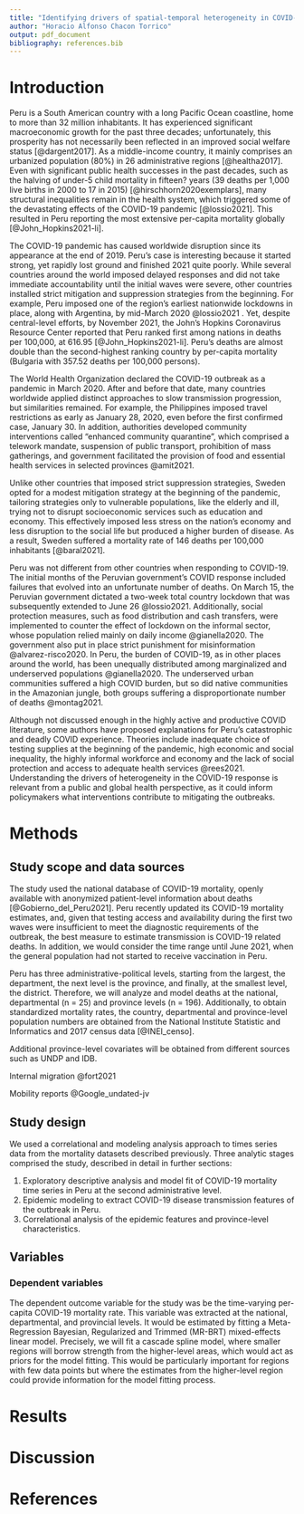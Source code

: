 ```yaml
---
title: "Identifying drivers of spatial-temporal heterogeneity in COVID-19 outcomes during the 2020-2021 outbreak in Peru"
author: "Horacio Alfonso Chacon Torrico"
output: pdf_document
bibliography: references.bib
---
```


# Introduction

Peru is a South American country with a long Pacific Ocean coastline, home to more than 32 million inhabitants. It has experienced significant macroeconomic growth for the past three decades; unfortunately, this prosperity has not necessarily been reflected in an improved social welfare status [@dargent2017]. As a middle-income country, it mainly comprises an urbanized population (80%) in 26 administrative regions [@healtha2017]. Even with significant public health successes in the past decades, such as the halving of under-5 child mortality in fifteen? years (39 deaths per 1,000 live births in 2000 to 17 in 2015) [@hirschhorn2020exemplars], many structural inequalities remain in the health system, which triggered some of the devastating effects of the COVID-19 pandemic [@lossio2021]. This resulted in Peru reporting the most extensive per-capita mortality globally [@John_Hopkins2021-li].

The COVID-19 pandemic has caused worldwide disruption since its appearance at the end of 2019. Peru's case is interesting because it started strong, yet rapidly lost ground and finished 2021 quite poorly. While several countries around the world imposed delayed responses and did not take immediate accountability until the initial waves were severe, other countries installed strict mitigation and suppression strategies from the beginning. For example, Peru imposed one of the region's earliest nationwide lockdowns in place, along with Argentina, by mid-March 2020 @lossio2021 . Yet, despite central-level efforts, by November 2021, the John's Hopkins Coronavirus Resource Center reported that Peru ranked first among nations in deaths per 100,000, at 616.95 [@John_Hopkins2021-li]. Peru's deaths are almost double than the second-highest ranking country by per-capita mortality (Bulgaria with 357.52 deaths per 100,000 persons).

The World Health Organization declared the COVID-19 outbreak as a pandemic in March 2020. After and before that date, many countries worldwide applied distinct approaches to slow transmission progression, but similarities remained. For example, the Philippines imposed travel restrictions as early as January 28, 2020, even before the first confirmed case, January 30. In addition, authorities developed community interventions called "enhanced community quarantine", which comprised a telework mandate, suspension of public transport, prohibition of mass gatherings, and government facilitated the provision of food and essential health services in selected provinces @amit2021.

Unlike other countries that imposed strict suppression strategies, Sweden opted for a modest mitigation strategy at the beginning of the pandemic, tailoring strategies only to vulnerable populations, like the elderly and ill, trying not to disrupt socioeconomic services such as education and economy. This effectively imposed less stress on the nation's economy and less disruption to the social life but produced a higher burden of disease. As a result, Sweden suffered a mortality rate of 146 deaths per 100,000 inhabitants [@baral2021].

Peru was not different from other countries when responding to COVID-19. The initial months of the Peruvian government's COVID response included failures that evolved into an unfortunate number of deaths. On March 15, the Peruvian government dictated a two-week total country lockdown that was subsequently extended to June 26 @lossio2021. Additionally, social protection measures, such as food distribution and cash transfers, were implemented to counter the effect of lockdown on the informal sector, whose population relied mainly on daily income @gianella2020. The government also put in place strict punishment for misinformation @alvarez-risco2020. In Peru, the burden of COVID-19, as in other places around the world, has been unequally distributed among marginalized and underserved populations @gianella2020. The underserved urban communities suffered a high COVID burden, but so did native communities in the Amazonian jungle, both groups suffering a disproportionate number of deaths @montag2021.

Although not discussed enough in the highly active and productive COVID literature, some authors have proposed explanations for Peru's catastrophic and deadly COVID experience. Theories include inadequate choice of testing supplies at the beginning of the pandemic, high economic and social inequality, the highly informal workforce and economy and the lack of social protection and access to adequate health services @rees2021. Understanding the drivers of heterogeneity in the COVID-19 response is relevant from a public and global health perspective, as it could inform policymakers what interventions contribute to mitigating the outbreaks.

# Methods

## Study scope and data sources

The study used the national database of COVID-19 mortality, openly available with anonymized patient-level information about deaths [@Gobierno_del_Peru2021]. Peru recently updated its COVID-19 mortality estimates, and, given that testing access and availability during the first two waves were insufficient to meet the diagnostic requirements of the outbreak, the best measure to estimate transmission is COVID-19 related deaths. In addition, we would consider the time range until June 2021, when the general population had not started to receive vaccination in Peru.

Peru has three administrative-political levels, starting from the largest, the department, the next level is the province, and finally, at the smallest level, the district. Therefore, we will analyze and model deaths at the national, departmental (n = 25) and province levels (n = 196). Additionally, to obtain standardized mortality rates, the country, departmental and province-level population numbers are obtained from the National Institute Statistic and Informatics and 2017 census data [@INEI_censo].

Additional province-level covariates will be obtained from different sources such as UNDP and IDB.

Internal migration @fort2021

Mobility reports @Google_undated-jv

## Study design

We used a correlational and modeling analysis approach to times series data from the mortality datasets described previously. Three analytic stages comprised the study, described in detail in further sections:

1.  Exploratory descriptive analysis and model fit of COVID-19 mortality time series in Peru at the second administrative level.
2.  Epidemic modeling to extract COVID-19 disease transmission features of the outbreak in Peru.
3.  Correlational analysis of the epidemic features and province-level characteristics.

## Variables

### Dependent variables

The dependent outcome variable for the study was be the time-varying per-capita COVID-19 mortality rate. This variable was extracted at the national, departmental, and provincial levels. It would be estimated by fitting a Meta-Regression Bayesian, Regularized and Trimmed (MR-BRT) mixed-effects linear model. Precisely, we will fit a cascade spline model, where smaller regions will borrow strength from the higher-level areas, which would act as priors for the model fitting. This would be particularly important for regions with few data points but where the estimates from the higher-level region could provide information for the model fitting process.

# Results

# Discussion

# References
